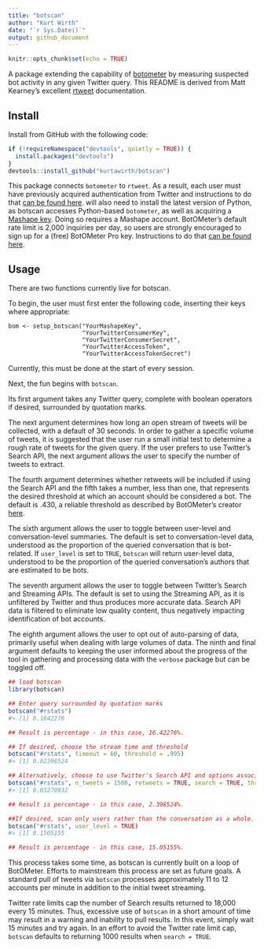 ```yaml
---
title: "botscan"
author: "Kurt Wirth"
date: "`r Sys.Date()`"
output: github_document
---
```


```r
knitr::opts_chunk$set(echo = TRUE)
```
A package extending the capability of [botometer](https://github.com/IUNetSci/botometer-python) 
by measuring suspected bot activity in any given Twitter query. This README is 
derived from Matt Kearney's excellent [rtweet]((https://github.com/mkearney/rtweet)) 
documentation.

## Install

Install from GitHub with the following code:

```r
if (!requireNamespace("devtools", quietly = TRUE)) {
  install.packages("devtools")
}
devtools::install_github("kurtawirth/botscan")
```

This package connects <code>botometer</code> to <code>rtweet</code>. As a 
result, each user must have previously acquired authentication from Twitter and 
instructions to do that [can be found here](http://rtweet.info/articles/auth.html).
 will also need to install the latest version of Python, as botscan 
accesses Python-based <code>botometer</code>, as well as acquiring a [Mashape 
key](https://market.mashape.com/OSoMe/botometer). Doing so requires a Mashape
account. BotOMeter's default rate limit is 2,000 inquiries per day, so users
are strongly encouraged to sign up for a (free) BotOMeter Pro key. Instructions 
to do that [can be found here](https://market.mashape.com/OSoMe/botometer-pro/pricing).

## Usage

There are two functions currently live for botscan. 

To begin, the user must first enter the following code, inserting their keys 
where appropriate:

```setup
bom <- setup_botscan("YourMashapeKey", 
                     "YourTwitterConsumerKey", 
                     "YourTwitterConsumerSecret", 
                     "YourTwitterAccessToken", 
                     "YourTwitterAccessTokenSecret")
```

Currently, this must be done at the start of every session.

Next, the fun begins with <code>botscan</code>.

Its first argument takes any Twitter query, complete with boolean operators if
desired, surrounded by quotation marks.

The next argument determines how long an open stream of tweets will be
collected, with a default of 30 seconds. In order to gather a specific volume
of tweets, it is suggested that the user run a small initial test to determine
a rough rate of tweets for the given query. If the user prefers to use Twitter's
Search API, the next argument allows the user to specify the number of tweets
to extract.

The fourth argument determines whether retweets will be included if using the
Search API and the fifth takes a number, less than one, that represents the 
desired threshold at which an account should be considered a bot. The default 
is .430, a reliable threshold as described by BotOMeter's creator [here](http://www.pewresearch.org/fact-tank/2018/04/19/qa-how-pew-research-center-identified-bots-on-twitter/). 

The sixth argument allows the user to toggle between user-level and
conversation-level summaries.  The default is set to conversation-level
data, understood as the proportion of the queried conversation that is 
bot-related.  If <code>user_level</code> is set to <code>TRUE</code>, 
<code>botscan</code> will return user-level data, understood to be the 
proportion of the queried conversation's authors that are estimated to be bots.

The seventh argument allows the user to toggle between Twitter's Search and 
Streaming APIs. The default is set to using the Streaming API, as it is 
unfiltered by Twitter and thus produces more accurate data. Search API data is 
filtered to eliminate low quality content, thus negatively impacting 
identification of bot accounts.

The eighth argument allows the user to opt out of auto-parsing of data, 
primarily useful when dealing with large volumes of data. The ninth and final 
argument defaults to keeping the user informed about the progress of the tool 
in gathering and processing data with the <code>verbose</code> package but 
can be toggled off.

```r
## load botscan
library(botscan)

## Enter query surrounded by quotation marks
botscan("#rstats")
#> [1] 0.1642276

## Result is percentage - in this case, 16.42276%.

## If desired, choose the stream time and threshold
botscan("#rstats", timeout = 60, threshold = .995)
#> [1] 0.02398524

## Alternatively, choose to use Twitter's Search API and options associated with it.
botscan("#rstats", n_tweets = 1500, retweets = TRUE, search = TRUE, threshold = .995)
#> [1] 0.03270932

## Result is percentage - in this case, 2.398524%.

##If desired, scan only users rather than the conversation as a whole.
botscan("#rstats", user_level = TRUE)
#> [1] 0.1505155

## Result is percentage - in this case, 15.05155%.
```

This process takes some time, as botscan is currently built on a loop of 
BotOMeter. Efforts to mainstream this process are set as future goals. A 
standard pull of tweets via <code>botscan</code> processes approximately 11 to 
12 accounts per minute in addition to the initial tweet streaming.

Twitter rate limits cap the number of Search results returned to 18,000 every 
15 minutes. Thus, excessive use of <code>botscan</code> in a short amount of 
time may result in a warning and inability to pull results.  In this event, 
simply wait 15 minutes and try again.  In an effort to avoid the Twitter rate 
limit cap, <code>botscan</code> defaults to returning 1000 results when 
<code>search = TRUE</code>.
